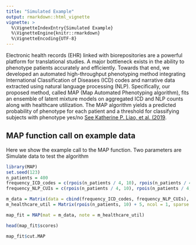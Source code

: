 ```yaml
---
title: "Simulated Example"
output: rmarkdown::html_vignette
vignette: >
  %\VignetteIndexEntry{Simulated Example}
  %\VignetteEngine{knitr::rmarkdown}
  %\VignetteEncoding{UTF-8}
---
```


Electronic health records (EHR) linked with biorepositories are 
a powerful platform for translational studies. A major bottleneck exists 
in the ability to phenotype patients accurately and efficiently. 
Towards that end, we developed an automated high-throughput 
phenotyping method integrating International 
Classification of Diseases (ICD) codes and narrative data extracted 
using natural language processing (NLP). Specifically, our proposed method, 
called MAP (Map Automated Phenotyping algorithm), fits an ensemble of latent 
mixture models on aggregated ICD and NLP counts along with healthcare 
utilization. The MAP algorithm yields a predicted probability of phenotype 
for each patient and a threshold for classifying subjects with phenotype 
yes/no [See Katherine P. Liao, et al. (2019](https://pubmed.ncbi.nlm.nih.gov/31613361/).

## MAP function call on example data

Here we show the example call to the MAP function. Two parameters are 
Simulate data to test the algorithm

```r
library(MAP)
set.seed(123)
n_patients = 400
frequency_ICD_codes = c(rpois(n_patients / 4, 10), rpois(n_patients / 4, 1), rep(0, n_patients / 2))
frequency_NLP_CUIs = c(rpois(n_patients / 4, 10), rpois(n_patients / 4, 1), rep(0, n_patients / 2))

m_data = Matrix(data = cbind(frequency_ICD_codes, frequency_NLP_CUIs), sparse = TRUE)
m_healthcare_util = Matrix(rpois(n_patients, 10) + 5, ncol = 1, sparse = TRUE)

map_fit = MAP(mat = m_data, note = m_healthcare_util)
```

```r
head(map_fit$scores)
```

```r
map_fit$cut.MAP
```
